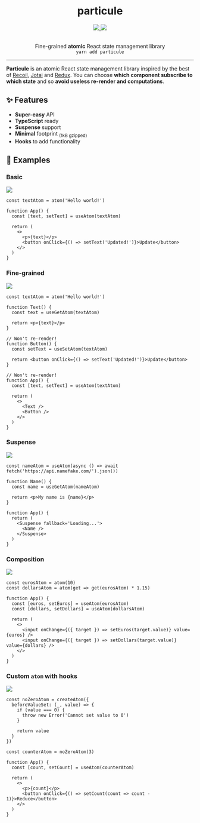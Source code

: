 <h1 align="center">particule</h1>

<p align="center" style={{ display: 'flex', justifyContent: 'center' }}>
    <a href="https://github.com/QuiiBz/particule/actions">
        <img src="https://github.com/QuiiBz/particule/workflows/CI/badge.svg" />
    </a>
    <a href="https://github.com/QuiiBz/particule/blob/main/LICENSE">
        <img src="https://img.shields.io/badge/Licence-MIT-blue" />
    </a>
</p>

<div align="center">
  <br />
  Fine-grained <b>atomic</b> React state management library
  <br />
  <code>yarn add particule</code>
</div>

---

**Particule** is an atomic React state management library inspired by the best of [Recoil](https://recoiljs.org/), [Jotai](https://jotai.pmnd.rs/) and [Redux](https://redux.js.org/). You can choose **which component subscribe to which state** and so **avoid useless re-render and computations**.

## ✨ Features

- **Super-easy** API
- **TypeScript** ready
- **Suspense** support
- **Minimal** footprint <sub>(1kB gzipped)</sub>
- **Hooks** to add functionality

## 🚀 Examples

### Basic

<a href="">
  <img src="https://img.shields.io/badge/code-sandbox-black" />
</a>

```tsx
const textAtom = atom('Hello world!')

function App() {
  const [text, setText] = useAtom(textAtom)

  return (
    <>
      <p>{text}</p>
      <button onClick={() => setText('Updated!')}>Update</button>
    </>
  )
}
```

### Fine-grained

<a href="">
  <img src="https://img.shields.io/badge/code-sandbox-black" />
</a>

```tsx
const textAtom = atom('Hello world!')

function Text() {
  const text = useGetAtom(textAtom)

  return <p>{text}</p>
}

// Won't re-render!
function Button() {
  const setText = useSetAtom(textAtom)

  return <button onClick={() => setText('Updated!')}>Update</button>
}

// Won't re-render!
function App() {
  const [text, setText] = useAtom(textAtom)

  return (
    <>
      <Text />
      <Button />
    </>
  )
}
```

### Suspense

<a href="">
  <img src="https://img.shields.io/badge/code-sandbox-black" />
</a>

```tsx
const nameAtom = useAtom(async () => await fetch('https://api.namefake.com/').json())

function Name() {
  const name = useGetAtom(nameAtom)

  return <p>My name is {name}</p>
}

function App() {
  return (
    <Suspense fallback='Loading...'>
      <Name />
    </Suspense>
  )
}
```

### Composition

<a href="">
  <img src="https://img.shields.io/badge/code-sandbox-black" />
</a>

```tsx
const eurosAtom = atom(10)
const dollarsAtom = atom(get => get(eurosAtom) * 1.15)

function App() {
  const [euros, setEuros] = useAtom(eurosAtom)
  const [dollars, setDollars] = useAtom(dollarsAtom)

  return (
    <>
      <input onChange={({ target }) => setEuros(target.value)} value={euros} />
      <input onChange={({ target }) => setDollars(target.value)} value={dollars} />
    </>
  )
}
```

### Custom `atom` with hooks

<a href="">
  <img src="https://img.shields.io/badge/code-sandbox-black" />
</a>

```tsx
const noZeroAtom = createAtom({
  beforeValueSet: (_, value) => {
    if (value === 0) {
      throw new Error('Cannot set value to 0')
    }

    return value
  }
})

const counterAtom = noZeroAtom(3)

function App() {
  const [count, setCount] = useAtom(counterAtom)

  return (
    <>
      <p>{count}</p>
      <button onClick={() => setCount(count => count - 1)}>Reduce</button>
    </>
  )
}
```
